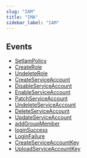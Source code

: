 ```yaml
---
slug: "IAM"
title: "IMA"
sidebar_label: "IAM"
---
```


## Events

- [SetIamPolicy](/gcp/threats/gcpiam/rules/setiampolicy)
- [CreateRole](/gcp/threats/gcpiam/rules/createrole)
- [UndeleteRole](/gcp/threats/gcpiam/rules/undeleterole)
- [CreateServiceAccount](/gcp/threats/gcpiam/rules/createserviceaccount)
- [DisableServiceAccount](/gcp/threats/gcpiam/rules/disableserviceaccount)
- [EnableServiceAccount](/gcp/threats/gcpiam/rules/enableserviceaccount)
- [PatchServiceAccount](/gcp/threats/gcpiam/rules/patchserviceaccount)
- [UndeleteServiceAccount](/gcp/threats/gcpiam/rules/undeleteserviceaccount)
- [DeleteServiceAccount](/gcp/threats/gcpiam/rules/deleteserviceaccount)
- [UpdateServiceAccount](/gcp/threats/gcpiam/rules/updateserviceaccount)
- [addGroupMember](/gcp/threats/gcpiam/rules/addgroupmember)
- [loginSuccess](/gcp/threats/gcpiam/rules/loginsuccess)
- [LoginFailure](/gcp/threats/gcpiam/rules/loginfailure)
- [CreateServiceAccountKey](/gcp/threats/gcpiam/rules/createserviceaccountkey)
- [UploadServiceAccountKey](/gcp/threats/gcpiam/rules/uploadserviceaccountkey)
